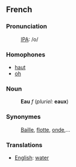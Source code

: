 ==French==
===Pronunciation===
:[[IPA]]: /o/
===Homophones===
*[[haut]]
*[[oh]]
===Noun===
:'''Eau''' ''f'' (''pluriel:'' '''eaux''')
===Synonymes===
:[[Baille]], [[flotte]], [[onde]],...
===Translations===
*[[English]]: [[water]]